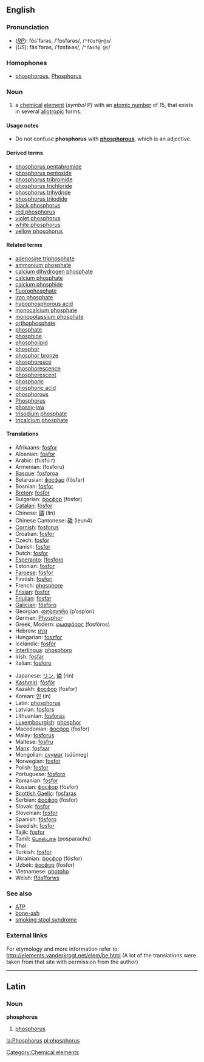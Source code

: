 {{See|Phosphorus}}
==English==
{{elements|P|Silicon|Si|Sulfur|S}}
===Pronunciation===
*(''[[RP]]''): fŏs'fərəs, /ˈfɒsfərəs/, /<tt>"fQsf@r@s</tt>/
*(''US''): fäs'fərəs, /ˈfɑsfɚəs/, /<tt>"fAsf@`@s</tt>/

===Homophones===
*[[phosphorous]], [[Phosphorus]]

=== Noun ===
{{en-noun-unc}}

#{{chemistry}} a [[chemical]] [[element]] (''symbol'' P) with an [[atomic number]] of 15, that exists in several [[allotropic]] forms.

====Usage notes====
*Do not confuse '''phosphorus''' with '''[[phosphorous]]''', which is an adjective.

====Derived terms====
*[[phosphorus pentabromide]]
*[[phosphorus pentoxide]]
*[[phosphorus tribromide]]
*[[phosphorus trichloride]]
*[[phosphorus trihydride]]
*[[phosphorus triiodide]]
*[[black phosphorus]]
*[[red phosphorus]]
*[[violet phosphorus]]
*[[white phosphorus]]
*[[yellow phosphorus]]

====Related terms====
*[[adenosine triphosphate]]
*[[ammonium phosphate]]
*[[calcium dihydrogen phosphate]]
*[[calcium phosphate]]
*[[calcium phosphide]]
*[[fluorophosphate]]
*[[iron phosphate]]
*[[hypophosphorous acid]]
*[[monocalcium phosphate]]
*[[monopotassium phosphate]]
*[[orthophosphate]]
*[[phosphate]]
*[[phosphine]]
*[[phospholipid]]
*[[phosphor]]
*[[phosphor bronze]]
*[[phosphoresce]]
*[[phosphorescence]]
*[[phosphorescent]]
*[[phosphoric]]
*[[phosphoric acid]]
*[[phosphorous]]<!--adjective-->
*[[Phosphorus]]<!--in Greek mythology-->
*[[phossy-jaw]]
*[[trisodium phosphate]]
*[[tricalcium phosphate]]

==== Translations ====
{{top}}
*Afrikaans: [[fosfor#Afrikaans|fosfor]]
*Albanian: [[fosfor#Albanian|fosfor]]
*Arabic: {{ARchar|[[فوسفور]]}} (fusfú:r) {{m}}
*Armenian: (fosforu)
*[[Basque]]: [[fosforoa]]
*Belarusian: [[фосфар]] (fósfar) {{m}}
*Bosnian: [[fosfor#Bosnian|fosfor]]
*[[Breton]]: [[fosfor#Breton|fosfor]] {{m}}
*Bulgarian: [[фосфор]] (fósfor) {{m}}
*[[Catalan]]: [[fòsfor]]
*Chinese: [[磷]] (lìn)
*Chinese Cantonese: [[磷]] (leun4)
*[[Cornish]]: [[fosforus]]
*Croatian: [[fosfor#Croatian|fosfor]] {{m}}
*Czech: [[fosfor#Czech|fosfor]] {{m}}
*Danish: [[fosfor#Danish|fosfor]]
*Dutch: [[fosfor#Dutch|fosfor]] {{n}}
*[[Esperanto]]: [[fosforo#Esperanto||fosforo]]
*Estonian: [[fosfor#Estonian|fosfor]]
*[[Faroese]]: [[fosfor#Faroese|fosfor]]
*Finnish: [[fosfori]]
*French: [[phosphore]] {{m}}
*[[Frisian]]: [[fosfor#Frisian|fosfor]]
*[[Friulian]]: [[fosfar]]
*[[Galician]]: [[fósforo]]
*Georgian: [[ფოსფორი]] (p’osp’ori)
*German: [[Phosphor]] {{m}}
*Greek, Modern: [[φωσφόρος]] (fosfóros) {{m}}
*Hebrew: [[זרחן]] {{Unicode|(zarḥan)}}
*Hungarian: [[foszfor]]
*Icelandic: [[fosfór]]
*[[Interlingua]]: [[phosphoro]]
*Irish: [[fosfar]]
*Italian: [[fosforo#Italian|fosforo]] {{m}}
{{mid}}
*Japanese: [[リン]], [[燐]] (rin)
*[[Kashmiri]]: [[fòsfòr]]
*Kazakh: [[фосфор]] (fosfor)
*Korean: [[인]] (in)
*Latin: [[phosphorus#Latin|phosphorus]] {{m}}
*Latvian: [[fosfors]]
*Lithuanian: [[fosforas]]
*[[Luxembourgish]]: [[phosphor]]
*Macedonian: [[фосфор]] (fosfor) {{m}}
*Malay: [[fosforus]]
*Maltese: [[fosfru]]
*[[Manx]]: [[fosfaar]]
*Mongolian: [[сүүмэг]] (süümeg)
*Norwegian: [[fosfor#Norwegian|fosfor]]
*Polish: [[fosfor#Polish|fosfor]] {{m}}
*Portuguese: [[fósforo]] {{m}}
*Romanian: [[fosfor#Romanian|fosfor]] {{n}}
*Russian: [[фосфор]] (fósfor) {{m}}
*[[Scottish Gaelic]]: [[fosfaras]]
*Serbian: [[фосфор]] (fosfor) {{m}}
*Slovak: [[fosfor#Slovak|fosfor]] {{m}}
*Slovenian: [[fosfor#Slovenian|fosfor]]
*Spanish: [[fósforo]] {{m}}
*Swedish: [[fosfor#Swedish|fosfor]]
*Tajik: [[fosfor#Tajik|fosfor]]
*Tamil: [[பொஸ்பரசு]] (posparachu)
*Thai: {{THchar|[[ฟอสฟอรัส]]}}
*Turkish: [[fosfor#Turkish|fosfor]]
*Ukrainian: [[фосфор]] (fósfor) {{m}}
*Uzbek: [[фосфор]] (fosfor)
*Vietnamese: [[photpho]]
*Welsh: [[ffósfforws]]
{{bottom}}

===See also===
*[[ATP]]
*[[bone-ash]]
*[[smoking stool syndrome]]

===External links===
For etymology and more information refer to:
http://elements.vanderkrogt.net/elem/be.html
(A lot of the translations were taken from that site with permission from the author)

----
==Latin==
===Noun===
'''phosphorus''' {{m}}

#[[phosphorus#English|phosphorus]]

[[Category:Chemical elements]]

[[la:Phosphorus]]
[[pl:phosphorus]]
